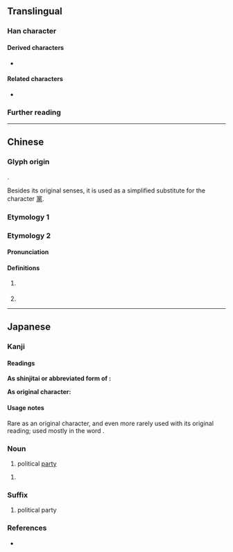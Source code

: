 {{also|黨}}
{{character info/new}}
==Translingual==
{{stroke order|strokes=10}}
{{ja-forms|党|党|党/[[黨]]}}

===Han character===
{{Han char|rn=10|rad=儿|as=08|sn=10|four=90216|canj=FBRHU|ids=⿱龸兄}}

====Derived characters====
* {{l|mul|[[傥]], [[谠]], [[𭉧]], [[𪤅]], [[𫽮]], [[𣺼]], [[𭧋]], [[𣗋]], [[𬊵]], [[镋]], [[𧫆]], [[鎲]]}}

====Related characters====
* {{l|mul|黨}} {{q|Orthodox form in [[Traditional Chinese]]}}

===Further reading===
{{Han ref|kx=0125.180|dkj=01381|dj=0265.230|hdz=10273.110|uh=515A}}

----

==Chinese==

===Glyph origin===
{{Han compound|尚|儿|c1=p|c2=s|t2=human|ls=psc}}.

Besides its original senses, it is used as a simplified substitute for the character [[黨]].

===Etymology 1===
{{zh-see|黨|sv}}

===Etymology 2===
{{zh-forms}}

====Pronunciation====
{{zh-pron
|m=dǎng
|c=dong2
|mn=tóng
|cat=pn
}}

====Definitions====
{{zh-hanzi}}

# {{surname|lang=zh}}
#: {{zh-x|^党家 ^村|{{w|Dangjia village|'''Dang'''jia Village}}}}
# {{zh-only|党項}}

----

==Japanese==
{{ja-kanji forms|党|黨}}

===Kanji===
{{ja-kanji|grade=6|rs=儿08|kyu=黨}}

====Readings====
'''As shinjitai or abbreviated form of {{lang|ja|黨}}:'''
{{ja-readings
|goon=とう<たう
|kanon=とう<たう
|kun=なかま-<なかま-, むら-<むら-
}}

'''As original character:'''
{{ja-readings
|goon=とう<たう
|kanon=とう<たう
}}

====Usage notes====
Rare as an original character, and even more rarely used with its original reading; used mostly in the word {{ja-r|党%項|タン%グート|Tangut}}.
{{ja-kanjitab|とう|yomi=o}}

===Noun===
{{ja-noun|とう|kyu=黨}}

# political [[party]]

{{ja-noun|たむら|kyu=黨}}

# {{alternative form of|屯|lang=ja}}

===Suffix===
{{ja-pos|suffix|とう|kyu=黨}}

# political party

===References===
* {{R:DKJ}}